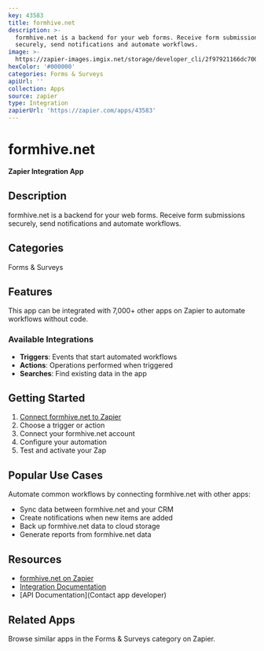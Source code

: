 ```yaml
---
key: 43583
title: formhive.net
description: >-
  formhive.net is a backend for your web forms. Receive form submissions
  securely, send notifications and automate workflows.
image: >-
  https://zapier-images.imgix.net/storage/developer_cli/2f97921166dc7006c1e1f9d0656f4bed.png?auto=format%2Ccompress&ixlib=python-3.0.0&q=50
hexColor: '#000000'
categories: Forms & Surveys
apiUrl: ''
collection: Apps
source: zapier
type: Integration
zapierUrl: 'https://zapier.com/apps/43583'
---
```

# formhive.net

**Zapier Integration App**

## Description

formhive.net is a backend for your web forms. Receive form submissions securely, send notifications and automate workflows.

## Categories

Forms & Surveys

## Features

This app can be integrated with 7,000+ other apps on Zapier to automate workflows without code.

### Available Integrations

- **Triggers**: Events that start automated workflows
- **Actions**: Operations performed when triggered
- **Searches**: Find existing data in the app

## Getting Started

1. [Connect formhive.net to Zapier](https://zapier.com/apps/43583)
2. Choose a trigger or action
3. Connect your formhive.net account
4. Configure your automation
5. Test and activate your Zap

## Popular Use Cases

Automate common workflows by connecting formhive.net with other apps:

- Sync data between formhive.net and your CRM
- Create notifications when new items are added
- Back up formhive.net data to cloud storage
- Generate reports from formhive.net data

## Resources

- [formhive.net on Zapier](https://zapier.com/apps/43583)
- [Integration Documentation](https://zapier.com/apps/43583/integrations)
- [API Documentation](Contact app developer)

## Related Apps

Browse similar apps in the Forms & Surveys category on Zapier.
